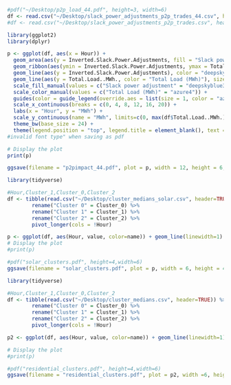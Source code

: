 

```r
#pdf("~/Desktop/p2p_load_44.pdf", height=3, width=6)
df <- read.csv("~/Desktop/slack_power_adjustments_p2p_trades_44.csv", header=TRUE) 
#df <- read.csv("~/Desktop/slack_power_adjustments_p2p_trades.csv", header=TRUE) 
```


```r
library(ggplot2)
library(dplyr)

p <- ggplot(df, aes(x = Hour)) +
  geom_area(aes(y = Inverted.Slack.Power.Adjustments, fill = "Slack power adjustment"), alpha = 0.5) +
  geom_ribbon(aes(ymin = Inverted.Slack.Power.Adjustments, ymax = Total.Load..MWh., fill = "P2P trades"), alpha = 0.3) +
  geom_line(aes(y = Inverted.Slack.Power.Adjustments), color = "deepskyblue4", size = 1) +  # Direct color specification
  geom_line(aes(y = Total.Load..MWh., color = "Total Load (MWh)"), size = 1) +
  scale_fill_manual(values = c("Slack power adjustment" = "deepskyblue3", "P2P trades" = "red")) +
  scale_color_manual(values = c("Total Load (MWh)" = "azure4")) +
  guides(color = guide_legend(override.aes = list(size = 1, color = "azure4"))) +
  scale_x_continuous(breaks = c(0, 4, 8, 12, 16, 20)) +
  labs(x = "Hour", y = "MWh") +
  scale_y_continuous(name = "MWh", limits=c(0, max(df$Total.Load..MWh.)*1.1)) +
  theme_bw(base_size = 24) +
  theme(legend.position = "top", legend.title = element_blank(), text = element_text(family = "Times")) ## if I add this get "Error in grid.Call.graphics(C_text, as.graphicsAnnot(x$label), x$x, x$y, :
#invalid font type" when saving as pdf

# Display the plot
print(p)

```



```r
ggsave(filename = "p2pimpact_44.pdf", plot = p, width = 12, height = 6, dpi = 300)
```

```r
library(tidyverse) 

#Hour,Cluster_1,Cluster_0,Cluster_2
df <- tibble(read.csv("~/Desktop/cluster_medians_solar.csv", header=TRUE)) %>%
        rename("Cluster 0" = Cluster_0) %>%
        rename("Cluster 1" = Cluster_1) %>%
        rename("Cluster 2" = Cluster_2) %>%
        pivot_longer(cols = !Hour)

p <- ggplot(df, aes(Hour, value, color=name)) + geom_line(linewidth=1) + scale_y_continuous(name = "KWh") + scale_x_continuous(name="Hour of the day", breaks=c(0,4,8,12,16,20))+  theme_bw(base_size=16) + theme(legend.position = "top", legend.title=element_blank(),text = element_text(family = "Times") )+ scale_color_brewer(palette = "Set2") 
# Display the plot
#print(p)

#pdf("solar_clusters.pdf", height=4,width=6)
ggsave(filename = "solar_clusters.pdf", plot = p, width = 6, height = 4, dpi = 300)

```

```r
library(tidyverse) 

#Hour,Cluster_1,Cluster_0,Cluster_2
df <- tibble(read.csv("~/Desktop/cluster_medians.csv", header=TRUE)) %>%
        rename("Cluster 0" = Cluster_0) %>%
        rename("Cluster 1" = Cluster_1) %>%
        rename("Cluster 2" = Cluster_2) %>%
        pivot_longer(cols = !Hour)

p2 <- ggplot(df, aes(Hour, value, color=name)) + geom_line(linewidth=1) + scale_y_continuous(name = "KWh") + scale_x_continuous(name="Hour of the day", breaks=c(0,4,8,12,16,20))+  theme_bw(base_size=16) + theme(legend.position = "top", legend.title=element_blank(),text = element_text(family = "Times") )+ scale_color_brewer(palette = "Set2") 

# Display the plot
#print(p)

#pdf("residential_clusters.pdf", height=4,width=6)
ggsave(filename = "residential_clusters.pdf", plot = p2, width =6, height = 4, dpi = 300)
```

